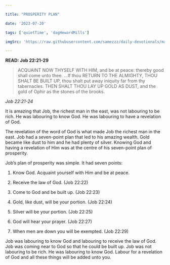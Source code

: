 ```yaml
---

title: "PROSPERITY PLAN"

date: '2023-07-20'

tags: ['quietTime', 'dagHewardMills']

imgSrc: 'https://raw.githubusercontent.com/samezzz/daily-devotionals/main/images/evangelist-dag.jpg'

---
```


**READ: Job 22:21-29**

>ACQUAINT NOW THYSELF WITH HIM, and be at peace: thereby good shall come unto thee. ...If thou RETURN TO THE ALMIGHTY, THOU SHALT BE BUILT UP, thou shalt put away iniquity far from thy tabernacles. THEN SHALT THOU LAY UP GOLD AS DUST, and the gold of Ophir as the stones of the brooks. 

*Job 22:21-24* 

It is amazing that Job, the richest man in the east, was not labouring to be rich. He was labouring to know God. He was labouring to have a revelation of God. 

The revelation of the word of God is what made Job the richest man in the east. Job had a seven-point plan that led to his amazing wealth. Gold became like dust to him and he had plenty of silver. Knowing God and having a revelation of Him was at the centre of his seven-point plan of prosperity. 

Job’s plan of prosperity was simple. It had seven points: 

1. Know God. Acquaint yourself with Him and be at peace. 

2. Receive the law of God. (Job 22:22)
3. Come to God and be built up. (Job 22:23)
4. Gold, like dust, will be your portion. (Job 22:24)
5. Silver will be your portion. (Job 22:25)
6. God will hear your prayer. (Job 22:27)
7. When men are down you will be exempted. (Job 22:29) 

Job was labouring to know God and labouring to receive the law of God. Job was coming near to God so that he could be built up. Job was not labouring to be rich. He was labouring to know God. Labour for a revelation of God and all these things will be added unto you. 

